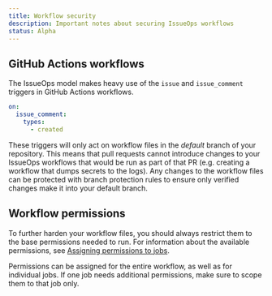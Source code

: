 ```yaml
---
title: Workflow security
description: Important notes about securing IssueOps workflows
status: Alpha
---
```



## GitHub Actions workflows

The IssueOps model makes heavy use of the `issue` and `issue_comment` triggers
in GitHub Actions workflows.

```yaml
on:
  issue_comment:
    types:
      - created
```

These triggers will only act on workflow files in the _default_ branch of your
repository. This means that pull requests cannot introduce changes to your
IssueOps workflows that would be run as part of that PR (e.g. creating a
workflow that dumps secrets to the logs). Any changes to the workflow files can
be protected with branch protection rules to ensure only verified changes make
it into your default branch.

## Workflow permissions

To further harden your workflow files, you should always restrict them to the
base permissions needed to run. For information about the available permissions,
see
[Assigning permissions to jobs](https://docs.github.com/en/actions/using-jobs/assigning-permissions-to-jobs).

<Note>
  Permissions can be assigned for the entire workflow, as well as for individual
  jobs. If one job needs additional permissions, make sure to scope them to that
  job only.
</Note>
